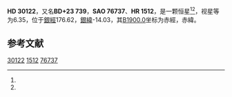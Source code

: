 {{Starbox begin
| name = HD 30122
}}
{{Starbox observe
| epoch = [[J2000.0|J2000.0]]
| constell = {{星座名待查}}<ref name=SIMBAD>{{cite web
 | url=http://simbad.u-strasbg.fr/simbad/sim-id?Ident=HR+1512
 | title=Pulsating variable Star
 | publisher=Centre de Données astronomiques de Strasbourg
 | work=SIMBAD
 | accessdate=2012-07-13
 | archive-date=2016-03-17
 | archive-url=https://web.archive.org/web/20160317094255/http://simbad.u-strasbg.fr/simbad/sim-id?Ident=HR+1512
 | dead-url=no
 }}</ref><ref name=DATA>{{cite web
 | url=http://vizier.u-strasbg.fr/viz-bin/VizieR-5?-out.add=.&-source=5050&-corr=PK=HR&-out.max=9999&HR=1512
 | title=VizieR Detailed Page
 | accessdate=2012-07-13
 | archive-date=2016-03-05
 | archive-url=https://web.archive.org/web/20160305192806/http://vizier.u-strasbg.fr/viz-bin/VizieR-5?-out.add=.&-source=5050&-corr=PK=HR&-out.max=9999&HR=1512
 | dead-url=no
 }}</ref>
| 星官 = 
| ra = {{RA|4|45|42.5}}<ref name=SIMBAD /><ref name=DATA />
| dec = {{DEC|+23|37|41}}<ref name=SIMBAD /><ref name=DATA />
| appmag_v = 6.35<ref name=SIMBAD /><ref name=DATA />
}}
{{Starbox character
| class = B5III<ref name=SIMBAD /><ref name=DATA />
| b-v = 0.06<ref name=SIMBAD /><ref name=DATA />
| u-b = -0.44<ref name=SIMBAD /><ref name=DATA />
| r-i = <ref name=SIMBAD /><ref name=DATA />
| variable = 
}}
{{Starbox astrometry
| radial_v = -0.44
| prop_mo_ra = 19
| parallax = 
| p_error = 
}}
{{Starbox catalog
| names =BD+23 739，[[SAO星表|SAO]] 76737，[[HD星表|HD]] 30122，[[HR星表|HR]] 1512}}
{{Starbox reference |Simbad=HR+1512}}
{{Starbox end}}

'''HD 30122'''，又名'''BD+23 739'''，'''SAO 76737'''、'''HR 1512'''，是一颗恒星<ref name=SIMBAD /><ref name=DATA />，视星等为6.35，位于[[銀道座標系|銀經]]176.62，[[銀道座標系|銀緯]]-14.03，其[[B1900.0|B1900.0]]坐标为赤經{{RA|4|39|40.1}}，赤緯{{DEC|+23|-14.03|39}}。

== 参考文献 ==
{{reflist}}

{{star-stub}}

[[Category:HD和HDE天體|30122]]
[[Category:HR天體|1512]]
[[Category:SAO天體|76737]]